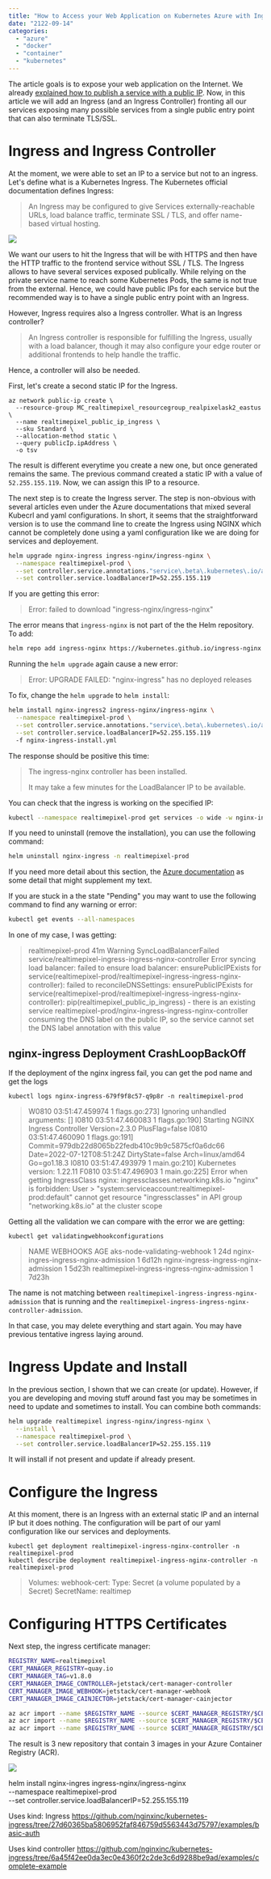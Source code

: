 ---
title: "How to Access your Web Application on Kubernetes Azure with Ingress"
date: "2122-09-14"
categories:
  - "azure"
  - "docker"
  - "container"
  - "kubernetes"
---

The article goals is to expose your web application on the Internet. We already [explained how to publish a service with a public IP](./azure-kubernetes-public-access). Now, in this article we will add an Ingress (and an Ingress Controller) fronting all our services exposing many possible services from a single public entry point that can also terminate TLS/SSL.


# Ingress and Ingress Controller

At the moment, we were able to set an IP to a service but not to an ingress. Let's define what is a Kubernetes Ingress. The Kubernetes official documentation defines Ingress:

> An Ingress may be configured to give Services externally-reachable URLs, load balance traffic, terminate SSL / TLS, and offer name-based virtual hosting.

![](./images/azure-ingress-public-private.png)


We want our users to hit the Ingress that will be with HTTPS and then have the HTTP traffic to the frontend service without SSL / TLS. The Ingress allows to have several services exposed publically. While relying on the private service name to reach some Kubernetes Pods, the same is not true from the external. Hence, we could have public IPs for each service but the recommended way is to have a single public entry point with an Ingress.

However, Ingress requires also a Ingress controller. What is an Ingress controller?

> An Ingress controller is responsible for fulfilling the Ingress, usually with a load balancer, though it may also configure your edge router or additional frontends to help handle the traffic.

Hence, a controller will also be needed. 

First, let's create a second static IP for the Ingress.

```
az network public-ip create \
  --resource-group MC_realtimepixel_resourcegroup_realpixelask2_eastus \
  --name realtimepixel_public_ip_ingress \
  --sku Standard \
  --allocation-method static \
  --query publicIp.ipAddress \
  -o tsv
```

The result is different everytime you create a new one, but once generated remains the same. The previous command created a static IP with a value of `52.255.155.119`. Now, we can assign this IP to a resource.

The next step is to create the Ingress server. The step is non-obvious with several articles even under the Azure documentations that mixed several Kubecrl and yaml configurations. In short, it seems that the straightforward version is to use the command line to create the Ingress using NGINX which cannot be completely done using a yaml configuration like we are doing for services and deployement.

```sh
helm upgrade nginx-ingress ingress-nginx/ingress-nginx \
  --namespace realtimepixel-prod \
  --set controller.service.annotations."service\.beta\.kubernetes\.io/azure-dns-label-name"=realtimepixel-ingress \
  --set controller.service.loadBalancerIP=52.255.155.119
```

If you are getting this error:

> Error: failed to download "ingress-nginx/ingress-nginx"

The error means that `ingress-nginx` is not part of the the Helm repository. To add:

```sh
helm repo add ingress-nginx https://kubernetes.github.io/ingress-nginx
```

Running the `helm upgrade` again cause a new error:

> Error: UPGRADE FAILED: "nginx-ingress" has no deployed releases


To fix, change the `helm upgrade` to `helm install`:

```sh
helm install nginx-ingress2 ingress-nginx/ingress-nginx \
  --namespace realtimepixel-prod \
  --set controller.service.annotations."service\.beta\.kubernetes\.io/azure-dns-label-name"=realtimepixel-ingress \
  --set controller.service.loadBalancerIP=52.255.155.119
  -f nginx-ingress-install.yml
```

The response should be positive this time:


>The ingress-nginx controller has been installed.
>
>It may take a few minutes for the LoadBalancer IP to be available.


You can check that the ingress is working on the specified IP:

```sh
kubectl --namespace realtimepixel-prod get services -o wide -w nginx-ingress-ingress-nginx-controller
```

If you need to uninstall (remove the installation), you can use the following command:

```sh
helm uninstall nginx-ingress -n realtimepixel-prod
```

If you need more detail about this section, the [Azure documentation](https://docs.microsoft.com/en-us/azure/aks/kubernetes-helm) as some detail that might supplement my text.

If you are stuck in a the state "Pending" you may want to use the following command to find any warning or error:

```sh
kubectl get events --all-namespaces
```

In one of my case, I was getting:


>realtimepixel-prod   41m
>Warning   SyncLoadBalancerFailed   service/realtimepixel-ingress-ingress-nginx-controller
>Error syncing load balancer: failed to ensure load balancer: ensurePublicIPExists for service(realtimepixel-prod/realtimepixel-ingress-ingress-nginx-controller): failed to reconcileDNSSettings: ensurePublicIPExists for service(realtimepixel-prod/realtimepixel-ingress-ingress-nginx-controller): pip(realtimepixel_public_ip_ingress) - there is an existing service realtimepixel-prod/nginx-ingress-ingress-nginx-controller consuming the DNS label on the public IP, so the service cannot set the DNS label annotation with this value
## nginx-ingress Deployment CrashLoopBackOff

If the deployment of the nginx ingress fail, you can get the pod name and get the logs

```
kubectl logs nginx-ingress-679f9f8c57-q9p8r -n realtimepixel-prod
```

> W0810 03:51:47.459974       1 flags.go:273] Ignoring unhandled arguments: []
> I0810 03:51:47.460083       1 flags.go:190] Starting NGINX Ingress Controller Version=2.3.0 PlusFlag=false
> I0810 03:51:47.460090       1 flags.go:191] Commit=979db22d8065b22fedb410c9b9c5875cf0a6dc66 Date=2022-07-12T08:51:24Z DirtyState=false Arch=linux/amd64 Go=go1.18.3
> I0810 03:51:47.493979       1 main.go:210] Kubernetes version: 1.22.11
> F0810 03:51:47.496903       1 main.go:225] Error when getting IngressClass nginx: ingressclasses.networking.k8s.io "nginx" is forbidden: User > "system:serviceaccount:realtimepixel-prod:default" cannot get resource "ingressclasses" in API group "networking.k8s.io" at the cluster scope

Getting all the validation we can compare with the error we are getting:

```
kubectl get validatingwebhookconfigurations
```
>NAME                                            WEBHOOKS   AGE
> aks-node-validating-webhook                     1          24d
>nginx-ingres-ingress-nginx-admission            1          6d12h
>nginx-ingress-ingress-nginx-admission           1          5d23h
>realtimepixel-ingress-ingress-nginx-admission   1          7d23h

The name is not matching between `realtimepixel-ingress-ingress-nginx-admission` that is running and the `realtimepixel-ingress-ingress-nginx-controller-admission`.

In that case, you may delete everything and start again. You may have previous tentative ingress laying around.


# Ingress Update and Install

In the previous section, I shown that we can create (or update). However, if you are developing and moving stuff around fast you may be sometimes in need to update and sometimes to install. You can combine both commands:

```sh {2}
helm upgrade realtimepixel ingress-nginx/ingress-nginx \
  --install \
  --namespace realtimepixel-prod \
  --set controller.service.loadBalancerIP=52.255.155.119

```

It will install if not present and update if already present.

# Configure the Ingress

At this moment, there is an Ingress with an external static IP and an internal IP but it does nothing. The configuration will be part of our yaml configuration like our services and deployments.

```
kubectl get deployment realtimepixel-ingress-nginx-controller -n realtimepixel-prod
kubectl describe deployment realtimepixel-ingress-nginx-controller -n realtimepixel-prod
```

>   Volumes:
>   webhook-cert:
>    Type:        Secret (a volume populated by a Secret)
>    SecretName:  realtimep

# Configuring HTTPS Certificates

Next step, the ingress certificate manager:

```sh
REGISTRY_NAME=realtimepixel
CERT_MANAGER_REGISTRY=quay.io
CERT_MANAGER_TAG=v1.8.0
CERT_MANAGER_IMAGE_CONTROLLER=jetstack/cert-manager-controller
CERT_MANAGER_IMAGE_WEBHOOK=jetstack/cert-manager-webhook
CERT_MANAGER_IMAGE_CAINJECTOR=jetstack/cert-manager-cainjector

az acr import --name $REGISTRY_NAME --source $CERT_MANAGER_REGISTRY/$CERT_MANAGER_IMAGE_CONTROLLER:$CERT_MANAGER_TAG --image $CERT_MANAGER_IMAGE_CONTROLLER:$CERT_MANAGER_TAG
az acr import --name $REGISTRY_NAME --source $CERT_MANAGER_REGISTRY/$CERT_MANAGER_IMAGE_WEBHOOK:$CERT_MANAGER_TAG --image $CERT_MANAGER_IMAGE_WEBHOOK:$CERT_MANAGER_TAG
az acr import --name $REGISTRY_NAME --source $CERT_MANAGER_REGISTRY/$CERT_MANAGER_IMAGE_CAINJECTOR:$CERT_MANAGER_TAG --image $CERT_MANAGER_IMAGE_CAINJECTOR:$CERT_MANAGER_TAG
```

The result is 3 new repository that contain 3 images in your Azure Container Registry (ACR).

![](./images/azure_ingress_nginx_images.png)

<TocAzureContainerSeries />

helm install nginx-ingres ingress-nginx/ingress-nginx \
 --namespace realtimepixel-prod \
 --set controller.service.loadBalancerIP=52.255.155.119




Uses kind: Ingress
https://github.com/nginxinc/kubernetes-ingress/tree/27d60365ba5806952faf846759d5563443d75797/examples/basic-auth


Uses kind controller
https://github.com/nginxinc/kubernetes-ingress/tree/6a45f42ee0da3ec0e4360f2c2de3c6d9288be9ad/examples/complete-example



